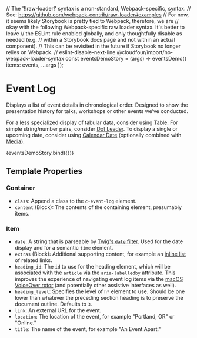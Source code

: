 // The '!!raw-loader!' syntax is a non-standard, Webpack-specific, syntax.
// See: https://github.com/webpack-contrib/raw-loader#examples
// For now, it seems likely Storybook is pretty tied to Webpack, therefore, we are
// okay with the following Webpack-specific raw loader syntax. It's better to leave
// the ESLint rule enabled globally, and only thoughtfully disable as needed (e.g.
// within a Storybook docs page and not within an actual component).
// This can be revisited in the future if Storybook no longer relies on Webpack.
// eslint-disable-next-line @cloudfour/import/no-webpack-loader-syntax
const eventsDemoStory = (args) => eventsDemo({ items: events, ...args });

<Meta title="Components/Event Log" />

# Event Log

Displays a list of event details in chronological order. Designed to show the presentation history for talks, workshops or other events we’ve conducted.

For a less specialized display of tabular data, consider using [Table](/docs/components-table--basic). For simple string/number pairs, consider [Dot Leader](/docs/components-dot-leader--list). To display a single or upcoming date, consider using [Calendar Date](/docs/components-calendar-date--basic) (optionally combined with [Media](/docs/objects-media--event-summary)).

<Canvas>
  <Story
    name="Example"
    parameters={{
      docs: {
        source: {
          code: eventsDemoSource,
        },
      },
    }}
  >
    {eventsDemoStory.bind({})}
  </Story>
</Canvas>

## Template Properties

### Container

- `class`: Append a class to the `c-event-log` element.
- `content` (Block): The contents of the containing element, presumably items.

### Item

- `date`: A string that is parseable by [Twig's `date` filter](https://twig.symfony.com/doc/3.x/functions/date.html). Used for the date display and for a semantic `time` element.
- `extras` (Block): Additional supporting content, for example an [inline list](/docs/objects-list--inline) of related links.
- `heading_id`: The `id` to use for the heading element, which will be associated with the `article` via the `aria-labelledby` attribute. This improves the experience of navigating event log items via the [macOS VoiceOver rotor](https://support.apple.com/guide/voiceover-guide/navigate-using-the-rotor-mchlp2719/web) (and potentially other assistive interfaces as well).
- `heading_level`: Specifies the level of `h*` element to use. Should be one lower than whatever the preceding section heading is to preserve the document outline. Defaults to `3`.
- `link`: An external URL for the event.
- `location`: The location of the event, for example "Portland, OR" or "Online."
- `title`: The name of the event, for example "An Event Apart."
